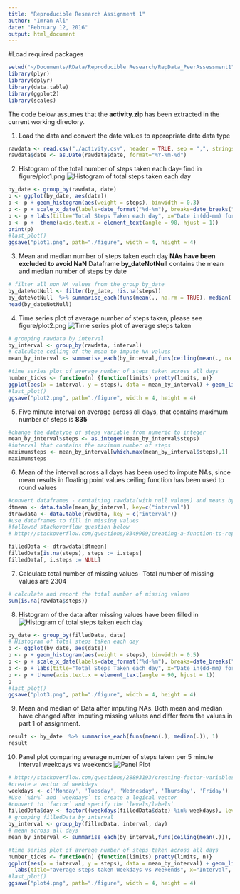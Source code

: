 ```yaml
---
title: "Reproducible Research Assignment 1"
author: "Imran Ali"
date: "February 12, 2016"
output: html_document
---
```



#Load required packages
```r
setwd("~/Documents/RData/Reproducible Research/RepData_PeerAssessment1")
library(plyr)
library(dplyr)
library(data.table)
library(ggplot2)
library(scales)
```

The code below assumes that the **activity.zip** has been extracted in the current working directory.

1. Load the data and convert the date values to appropriate date data type
```r
rawdata <- read.csv("./activity.csv", header = TRUE, sep = ",", stringsAsFactors = FALSE)
rawdata$date <- as.Date(rawdata$date, format="%Y-%m-%d")
```
2. Histogram of the total number of steps taken each day- find in figure/plot1.png
![Histogram of total steps taken each day](./figure/plot1.png)
```r
by_date <- group_by(rawdata, date)
p <- ggplot(by_date, aes(date))
p <- p + geom_histogram(aes(weight = steps), binwidth = 0.3)
p <- p + scale_x_date(labels=date_format("%d-%m"), breaks=date_breaks("3 day"))
p <- p + labs(title="Total Steps Taken each day", x="Date in(dd-mm) format", y="Total steps")
p <- p +  theme(axis.text.x = element_text(angle = 90, hjust = 1))
print(p)
#last_plot()
ggsave("plot1.png", path="./figure", width = 4, height = 4)
```
3. Mean and median number of steps taken each day **NAs have been excluded to avoid NaN**
Dataframe **by_dateNotNull** contains the mean and median number of steps by date
```r
# filter all non NA values from the group by_date
by_dateNotNull <- filter(by_date, !is.na(steps))
by_dateNotNull  %>% summarise_each(funs(mean(., na.rm = TRUE), median(., na.rm=TRUE)), 1)
head(by_dateNotNull)
```
4. Time series plot of average number of steps taken, please see figure/plot2.png 
![Time series plot of average steps taken](./figure/plot2.png)
```r
# grouping rawdata by interval
by_interval <- group_by(rawdata, interval)
# calculate ceiling of the mean to impute NA values
mean_by_interval <- summarise_each(by_interval,funs(ceiling(mean(., na.rm = TRUE))), 1)

#time series plot of average number of steps taken across all days
number_ticks <- function(n) {function(limits) pretty(limits, n)}
ggplot(aes(x = interval, y = steps), data = mean_by_interval) + geom_line() + scale_x_continuous(breaks= number_ticks(10)) + labs(title="Steps taken averaged across all days", x="Interval", y="Average number of steps") + theme(axis.text.x = element_text(angle = 90, hjust = 1))
#last_plot()
ggsave("plot2.png", path="./figure", width = 4, height = 4)
```
5. Five minute interval on average across all days, that contains maximum number of steps is **835**
```r
#change the datatype of steps variable from numeric to integer
mean_by_interval$steps <- as.integer(mean_by_interval$steps)
#interval that contains the maximum number of steps
maximumsteps <- mean_by_interval[which.max(mean_by_interval$steps),1]
maximumsteps
```
6. Mean of the interval across all days has been used to impute NAs, since mean results in floating point values ceiling function has been used to round values
```r
#convert dataframes - containing rawdata(with null values) and means by interval - to data tables
dtmean <- data.table(mean_by_interval, key=c("interval"))
dtrawdata <- data.table(rawdata, key = c("interval"))
#use dataframes to fill in missing values
#followed stackoverflow question below
# http://stackoverflow.com/questions/8349909/creating-a-function-to-replace-nas-from-one-data-frame-with-values-from-another

filledData <- dtrawdata[dtmean]
filledData[is.na(steps), steps := i.steps]
filledData[, i.steps := NULL]
```
7. Calculate total number of missing values- Total number of missing values are 2304
```r
# calculate and report the total number of missing values
sum(is.na(rawdata$steps))
```
8. Histogram of the data after missing values have been filled in
![Histogram of total steps taken each day](./figure/plot3.png)
```r
by_date <- group_by(filledData, date)
# Histogram of total steps taken each day
p <- ggplot(by_date, aes(date))
p <- p + geom_histogram(aes(weight = steps), binwidth = 0.5)
p <- p + scale_x_date(labels=date_format("%d-%m"), breaks=date_breaks("4 day"))
p <- p + labs(title="Total Steps Taken each day", x="Date in(dd-mm) format", y="Total steps taken ")
p <- p + theme(axis.text.x = element_text(angle = 90, hjust = 1))
p
#last_plot()
ggsave("plot3.png", path="./figure", width = 4, height = 4)
```
9. Mean and median of Data after imputing NAs. Both mean and median have changed after imputing missing values and  differ from the values in part 1 of assignment.
```r
result <- by_date  %>% summarise_each(funs(mean(.), median(.)), 1)
result
```
10. Panel plot comparing average number of steps taken per 5 minute interval weekdays vs weekends
![Panel Plot](./figure/plot4.png)
```r
# http://stackoverflow.com/questions/28893193/creating-factor-variables-weekend-and-weekday-from-date
#create a vector of weekdays
weekdays <- c('Monday', 'Tuesday', 'Wednesday', 'Thursday', 'Friday')
#Use `%in%` and `weekdays` to create a logical vector
#convert to `factor` and specify the `levels/labels`
filledData$day <- factor((weekdays(filledData$date) %in% weekdays), levels=c(FALSE, TRUE), labels=c('weekend', 'weekday') )
# grouping filledData by interval
by_interval <- group_by(filledData, interval, day)
# mean across all days
mean_by_interval <- summarise_each(by_interval,funs(ceiling(mean(.))), 1)

#time series plot of average number of steps taken across all days
number_ticks <- function(n) {function(limits) pretty(limits, n)}
ggplot(aes(x = interval, y = steps), data = mean_by_interval) + geom_line() + scale_x_continuous(breaks= number_ticks(10)) + facet_wrap(~day, scales="fixed", nrow = 2) +
  labs(title="average steps taken Weekdays vs Weekends", x="Interval", y="Average number of steps") + theme(axis.text.x = element_text(angle = 90, hjust = 1))
#last_plot()
ggsave("plot4.png", path="./figure", width = 4, height = 4)
```

